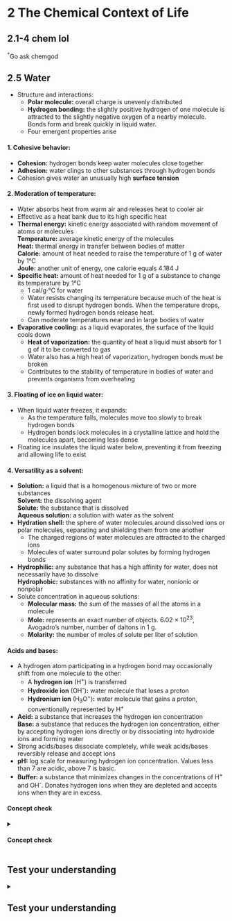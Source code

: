 # **2** The Chemical Context of Life {#chem}

## **2.1-4** chem lol
<a class="footref">^&dagger;^</a><span class="footbody">Go ask chemgod</span>

## **2.5** Water
- Structure and interactions:
    - **Polar molecule:** overall charge is unevenly distributed
    - **Hydrogen bonding:** the slightly positive hydrogen of one molecule is attracted to the slightly negative oxygen of a nearby molecule. Bonds form and break quickly in liquid water.
    - Four emergent properties arise

#### 1. Cohesive behavior:
- **Cohesion:** hydrogen bonds keep water molecules close together
- **Adhesion:** water clings to other substances through hydrogen bonds
- Cohesion gives water an unusually high **surface tension**

#### 2. Moderation of temperature:
- Water absorbs heat from warm air and releases heat to cooler air
- Effective as a heat bank due to its high specific heat
- **Thermal energy:** kinetic energy associated with random movement of atoms or molecules  
    **Temperature:** average kinetic energy of the molecules  
    **Heat:** thermal energy in transfer between bodies of matter  
    **Calorie:** amount of heat needed to raise the temperature of 1 g of water by 1&deg;C  
    **Joule:** another unit of energy, one calorie equals 4.184 J
- **Specific heat:** amount of heat needed for 1 g of a substance to change its temperature by 1&deg;C
    - 1 cal/g$\cdot$&deg;C for water
    - Water resists changing its temperature because much of the heat is first used to disrupt hydrogen bonds. When the temperature drops, newly formed hydrogen bonds release heat.
    - Can moderate temperatures near and in large bodies of water
- **Evaporative cooling:** as a liquid evaporates, the surface of the liquid cools down
    - **Heat of vaporization:** the quantity of heat a liquid must absorb for 1 g of it to be converted to gas
    - Water also has a high heat of vaporization, hydrogen bonds must be broken
    - Contributes to the stability of temperature in bodies of water and prevents organisms from overheating

#### 3. Floating of ice on liquid water:
- When liquid water freezes, it expands:
    - As the temperature falls, molecules move too slowly to break hydrogen bonds
    - Hydrogen bonds lock molecules in a crystalline lattice and hold the molecules apart, becoming less dense
- Floating ice insulates the liquid water below, preventing it from freezing and allowing life to exist

#### 4. Versatility as a solvent:
- **Solution:** a liquid that is a homogenous mixture of two or more substances  
    **Solvent:** the dissolving agent  
    **Solute:** the substance that is dissolved  
    **Aqueous solution:** a solution with water as the solvent
- **Hydration shell:** the sphere of water molecules around dissolved ions or polar molecules, separating and shielding them from one another
    - The charged regions of water molecules are attracted to the charged ions
    - Molecules of water surround polar solutes by forming hydrogen bonds
- **Hydrophilic:** any substance that has a high affinity for water, does not necessarily have to dissolve  
    **Hydrophobic:** substances with no affinity for water, nonionic or nonpolar
- Solute concentration in aqueous solutions:
    - **Molecular mass:** the sum of the masses of all the atoms in a molecule
    - **Mole:** represents an exact number of objects. 6.02 $\times$ 10^23^, Avogadro's number, number of daltons in 1 g.
    - **Molarity:** the number of moles of solute per liter of solution

#### Acids and bases:
- A hydrogen atom participating in a hydrogen bond may occasionally shift from one molecule to the other:
    - A **hydrogen ion** (H^+^) is transferred
    - **Hydroxide ion** (OH^-^)**:** water molecule that loses a proton
    - **Hydronium ion** (H~3~O^+^)**:** water molecule that gains a proton, conventionally represented by H^+^
- **Acid:** a substance that increases the hydrogen ion concentration  
    **Base:** a substance that reduces the hydrogen ion concentration, either by accepting hydrogen ions directly or by dissociating into hydroxide ions and forming water
- Strong acids/bases dissociate completely, while weak acids/bases reversibly release and accept ions
- **pH:** log scale for measuring hydrogen ion concentration. Values less than 7 are acidic, above 7 is basic.
- **Buffer:** a substance that minimizes changes in the concentrations of H^+^ and OH^-^. Donates hydrogen ions when they are depleted and accepts ions when they are in excess.

#### Concept check {.review}
<details>
<summary><h4>Concept check</h4></summary>

1. Describe how properties of water contribute to the upward movement of water in a tree.
    <blockquote class="spoiler">
    <p>Hydrogen bonds hold neighboring water molecules together. This cohesion helps the chain of water molecules move upward against gravity in water-conducting cells as water evaporates from the leaves. Adhesion between water molecules and the walls of the water-conducting cells also helps counter gravity.</p>
    </blockquote>

2. How can the freezing of water crack boulders?
    <blockquote class="spoiler">
    <p>As water freezes, it expands because water molecules move farther apart in forming ice crystals. When there is water in a crevice of a boulder, expansion due to freezing may crack the boulder.</p>
    </blockquote>

3. The concentration of the appetite-regulating hormone ghrelin is about 1.3 $\times$ 10^–10^ _M_ in a fasting person. How many molecules of ghrelin are in 1 L of blood?
    <blockquote class="spoiler">
    <p>A liter of blood would contain 7.8 $\times$ 10^13^ molecules of ghrelin (1.3 $\times$ 10^–10^ moles per liter $\times$ 6.02 $\times$ 10^23^ molecules per mole).</p>
    </blockquote>

4. Compared with a basic solution at pH 9, the same volume of an acidic solution at pH 4 has ___ times as many hydrogen ions (H^+^).
    <blockquote class="spoiler">
    <p>10^5^</p>
    </blockquote>

5. What would be the effect on the properties of the water molecule if oxygen and hydrogen had equal electronegativity?
    <blockquote class="spoiler">
    <p>The covalent bonds of water molecules would not be polar, and water molecules would not form hydrogen bonds with each other.</p>
    </blockquote>

</details>

## Test your understanding {#test02 .review}
<details>
<summary><h2>Test your understanding</h2></summary>

1. The reactivity of an atom arises from
    a. <span class="choice">the average distance of the outermost electron shell from the nucleus.</span> <span class="check">&cross;</span>
    b. <span class="choice">the existence of unpaired electrons in the valence shell.</span> <span class="check">&check;</span>
    c. <span class="choice">the sum of the potential energies of all the electron shells.</span> <span class="check">&cross;</span>
    d. <span class="choice">the potential energy of the valence shell.</span> <span class="check">&cross;</span>
    e. <span class="choice">the energy differences between the electron shells.</span> <span class="check">&cross;</span>

2. Which of the following statements correctly describes any chemical reaction that has reached equilibrium?
    a. <span class="choice">The concentrations of products and reactants are equal.</span> <span class="check">&cross;</span>
    b. <span class="choice">The reaction is now irreversible.</span> <span class="check">&cross;</span>
    c. <span class="choice">Both forward and reverse reactions have halted.</span> <span class="check">&cross;</span>
    d. <span class="choice">The rates of the forward and reverse reactions are equal.</span> <span class="check">&check;</span>
    e. <span class="choice">No reactants remain.</span> <span class="check">&cross;</span>

3. Many mammals control their body temperature by sweating. Which property of water is most directly responsible for the ability of sweat to lower body temperature?
    a. <span class="choice">water’s change in density when it condenses</span> <span class="check">&cross;</span>
    b. <span class="choice">water’s ability to dissolve molecules in the air</span> <span class="check">&cross;</span>
    c. <span class="choice">the release of heat by the formation of hydrogen bonds</span> <span class="check">&cross;</span>
    d. <span class="choice">the absorption of heat by the breaking of hydrogen bonds</span> <span class="check">&check;</span>
    e. <span class="choice">water’s high surface tension</span> <span class="check">&cross;</span>

4. We can be sure that a mole of table sugar and a mole of vitamin C are equal in their
    a. <span class="choice">mass in daltons.</span> <span class="check">&cross;</span>
    b. <span class="choice">mass in grams.</span> <span class="check">&check;</span>
    c. <span class="choice">volume.</span> <span class="check">&cross;</span>
    d. <span class="choice">number of atoms.</span> <span class="check">&cross;</span>
    e. <span class="choice">number of molecules.</span> <span class="check">&cross;</span>

5. Measurements show that the pH of a particular lake is 4.0. What is the hydrogen ion concentration of the lake?
    a. <span class="choice">4.0 _M_</span> <span class="check">&cross;</span>
    b. <span class="choice">10^-10^ _M_</span> <span class="check">&cross;</span>
    c. <span class="choice">10^-4^ _M_</span> <span class="check">&check;</span>
    d. <span class="choice">10^4^ _M_</span> <span class="check">&cross;</span>
    e. <span class="choice">4%</span> <span class="check">&cross;</span>

6. The atomic number of sulfur is 16. Sulfur combines with hydrogen by covalent bonding to form a compound, hydrogen sulfide. Based on the number of valence electrons in a sulfur atom, predict the molecular formula of the compound.
    a. <span class="choice">HS</span> <span class="check">&cross;</span>
    b. <span class="choice">HS~2~</span> <span class="check">&cross;</span>
    c. <span class="choice">H~2~S</span> <span class="check">&check;</span>
    d. <span class="choice">H~3~S~2~</span> <span class="check">&cross;</span>
    e. <span class="choice">H~4~S</span> <span class="check">&cross;</span>

7. What coefficients must be placed in the following blanks so that all atoms are accounted for in the products? C~6~H~12~O~6~ &rarr; ___ C~2~H~6~O + ___ CO
~2~
    a. <span class="choice">1; 2</span> <span class="check">&cross;</span>
    b. <span class="choice">3; 1</span> <span class="check">&cross;</span>
    c. <span class="choice">1; 3</span> <span class="check">&cross;</span>
    d. <span class="choice">1; 1</span> <span class="check">&cross;</span>
    e. <span class="choice">2; 2</span> <span class="check">&check;</span>

8. A slice of pizza has 500 kcal. If we could burn the pizza and use all the heat to warm a 50-L container of cold water, what would be the approximate increase in the temperature of the water?
    a. <span class="choice">50&deg;C</span> <span class="check">&cross;</span>
    b. <span class="choice">5&deg;C</span> <span class="check">&cross;</span>
    c. <span class="choice">1&deg;C</span> <span class="check">&cross;</span>
    d. <span class="choice">100&deg;C</span> <span class="check">&cross;</span>
    e. <span class="choice">10&deg;C</span> <span class="check">&check;</span>

</details>

<script src="js/footnotes.js"></script>
